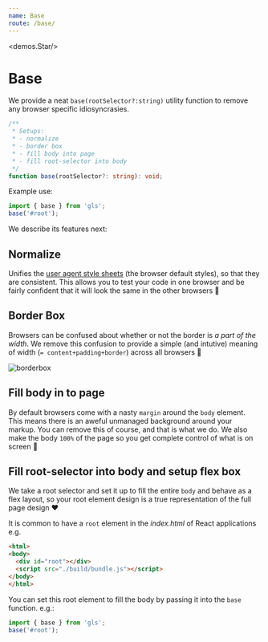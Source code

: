 ```yaml
---
name: Base
route: /base/
---
```



<demos.Star/>

# Base

We provide a neat `base(rootSelector?:string)` utility function to remove any browser specific idiosyncrasies. 

```ts
/**
 * Setups:
 * - normalize
 * - border box
 * - fill body into page
 * - fill root-selector into body
 */
function base(rootSelector?: string): void;
```

Example use: 

```ts
import { base } from 'gls';
base('#root');
```

We describe its features next:

## Normalize 
Unifies the [user agent style sheets][user-agent-stylesheet] (the browser default styles), so that they are consistent. This allows you to test your code in one browser and be fairly confident that it will look the same in the other browsers 💜

## Border Box
Browsers can be confused about whether or not the border is *a part of the width*. We remove this confusion to provide a simple (and intutive) meaning of width (`= content+padding+border`) across all browsers 💚

![borderbox](../images/borderbox.png)

## Fill body in to page

By default browsers come with a nasty `margin` around the `body` element. This means there is an aweful unmanaged background around your markup. You can remove this of course, and that is what we do. We also make the body `100%` of the page so you get complete control of what is on screen 💙

## Fill root-selector into body and setup flex box

We take a root selector and set it up to fill the entire `body` and behave as a flex layout, so your root element design is a true representation of the full page design ❤️

It is common to have a `root` element in the *index.html* of React applications e.g.

```html
<html>
<body>
  <div id="root"></div>
  <script src="./build/bundle.js"></script>
</body>
</html>
```
You can set this root element to fill the body by passing it into the `base` function. e.g.: 

```ts
import { base } from 'gls';
base('#root');
```

[user-agent-stylesheet]: https://html.spec.whatwg.org/multipage/rendering.html#the-css-user-agent-style-sheet-and-presentational-hints